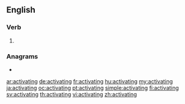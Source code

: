 ==English==

===Verb===
{{head|en|present participle}}

# {{present participle of|activate|lang=en|nocat=1}}

===Anagrams===
* {{l|en|cavitating}}

[[ar:activating]]
[[de:activating]]
[[fr:activating]]
[[hu:activating]]
[[my:activating]]
[[ja:activating]]
[[oc:activating]]
[[pt:activating]]
[[simple:activating]]
[[fi:activating]]
[[sv:activating]]
[[th:activating]]
[[vi:activating]]
[[zh:activating]]